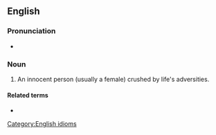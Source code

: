 ==English==

===Pronunciation===
* {{audio|en-au-butterfly upon a wheel.ogg|Audio (AU)|lang=en}}

===Noun===
{{en-noun|butterflies upon a wheel|butterflies upon wheels}}

# An innocent person (usually a female) crushed by life's adversities.

====Related terms====
* {{l|en|break a butterfly upon the wheel}}

[[Category:English idioms]]